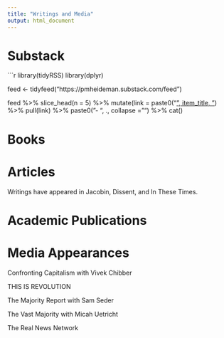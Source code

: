 ```yaml
---
title: "Writings and Media"
output: html_document
---
```


# Substack

```r
library(tidyRSS)
library(dplyr)

feed <- tidyfeed("https://pmheideman.substack.com/feed")

feed %>%
  slice_head(n = 5) %>%
  mutate(link = paste0("[", item_title, "](", item_link, ")")) %>%
  pull(link) %>%
  paste0("- ", ., collapse = "\n") %>%
  cat()

# Books

# Articles

Writings have appeared in Jacobin, Dissent, and In These Times.

# Academic Publications

# Media Appearances

Confronting Capitalism with Vivek Chibber

THIS IS REVOLUTION

The Majority Report with Sam Seder

The Vast Majority with Micah Uetricht

The Real News Network

